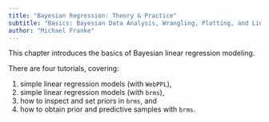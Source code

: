 ```yaml
---
title: "Bayesian Regression: Theory & Practice"
subtitle: "Basics: Bayesian Data Analysis, Wrangling, Plotting, and Linear Regression"
author: "Michael Franke"
---
```


This chapter introduces the basics of Bayesian linear regression modeling.

<!-- Here are the [slides on regression modeling](slides/01-intro-simpleRegress.pdf). -->

<!-- Follow up [slides on priors and predictives](slides/02-priors-predictives.pdf). -->

There are four tutorials, covering:

1. simple linear regression models (with `WebPPL`),
2. simple linear regression models (with `brms`),
3. how to inspect and set priors in `brms`, and
4. how to obtain prior and predictive samples with `brms`.

